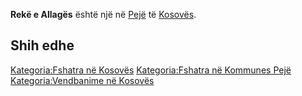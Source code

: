 {{Fshat në 
 | Emri                = Rekë e Allagës
 | EmriAlt                = 
 | NAME_SHORT_FORM=      
 | NAME_GENERIC=      
 | NAME_SORT_NAME_RO=      REKEEALLAGES
 | FULL_NAME_RO = Rekë e Allagës
 | FULL_NAME_ND_RO=Reke e Allages
 | SORT_NAME_RG=REKEEALLAGES
 | FULL_NAME_RG=Rekë e Allagës
 | FULL_NAME_ND_RG=Reke e Allages
 | SRP_NAME_SHORT_FORM=      
 | SRP_NAME_GENERIC=      
 | SRP_NAME_SORT_NAME_RO=      
 | SRP_FULL_NAME_RO = 
 | SRP_FULL_NAME_ND_RO=
 | SRP_SORT_NAME_RG=
 | SRP_FULL_NAME_RG=
 | SRP_FULL_NAME_ND_RG=
 | Emri (Rasa dhanore) = 
 | Figura              = 
 | Shteti              = Kosovo
 | Komuna              = Pejë
 | Kodi postar         = 
 | Sipërfaqja          = 

 | Popullsia           = 

 | Regj. i popullsisë  = 
 | Dend. e popullsisë  = 
 | Faqja zyrtare       = 
 <!--- Koordinatat ----> 
 | Gjerësia            = 42.728333
 | Gjatësia            = 20.159444
 | Lartësia            = 
}}
'''Rekë e Allagës''' është një [[]] në [[Pejë]] të [[Kosovës]].

<!-- == Gjeografia == -->
<!-- == Historia == -->
<!-- == Demografia == -->
== Shih edhe ==
{{Komuna Pejë}}
{{Kosovo-Administrata-Cung}}

[[Kategoria:Fshatra në Kosovës]]
[[Kategoria:Fshatra në Kommunes Pejë]]
[[Kategoria:Vendbanime në Kosovës]]